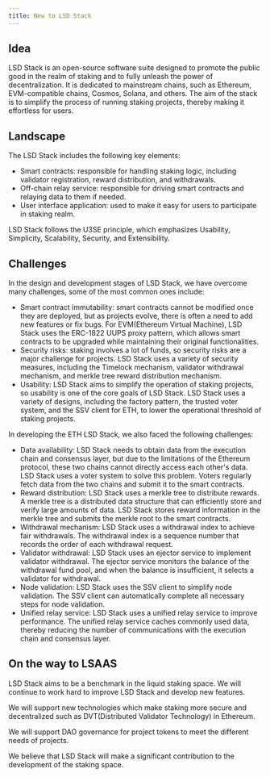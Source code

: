 ```yaml
---
title: New to LSD Stack
---
```


## Idea

LSD Stack is an open-source software suite designed to promote the public good in the realm of staking and to fully unleash the power of decentralization. It is dedicated to mainstream chains, such as Ethereum, EVM-compatible chains, Cosmos, Solana, and others. The aim of the stack is to simplify the process of running staking projects, thereby making it effortless for users.

## Landscape

The LSD Stack includes the following key elements:

- Smart contracts: responsible for handling staking logic, including validator registration, reward distribution, and withdrawals.
- Off-chain relay service: responsible for driving smart contracts and relaying data to them if needed.
- User interface application: used to make it easy for users to participate in staking realm.

LSD Stack follows the U3SE principle, which emphasizes Usability, Simplicity, Scalability, Security, and Extensibility.

## Challenges

In the design and development stages of LSD Stack, we have overcome many challenges, some of the most common ones include:

- Smart contract immutability: smart contracts cannot be modified once they are deployed, but as projects evolve, there is often a need to add new features or fix bugs. For EVM(Ethereum Virtual Machine), LSD Stack uses the ERC-1822 UUPS proxy pattern, which allows smart contracts to be upgraded while maintaining their original functionalities.
- Security risks: staking involves a lot of funds, so security risks are a major challenge for projects. LSD Stack uses a variety of security measures, including the Timelock mechanism, validator withdrawal mechanism, and merkle tree reward distribution mechanism.
- Usability: LSD Stack aims to simplify the operation of staking projects, so usability is one of the core goals of LSD Stack. LSD Stack uses a variety of designs, including the factory pattern, the trusted voter system, and the SSV client for ETH, to lower the operational threshold of staking projects.

In developing the ETH LSD Stack, we also faced the following challenges:

- Data availability: LSD Stack needs to obtain data from the execution chain and consensus layer, but due to the limitations of the Ethereum protocol, these two chains cannot directly access each other's data. LSD Stack uses a voter system to solve this problem. Voters regularly fetch data from the two chains and submit it to the smart contracts.
- Reward distribution: LSD Stack uses a merkle tree to distribute rewards. A merkle tree is a distributed data structure that can efficiently store and verify large amounts of data. LSD Stack stores reward information in the merkle tree and submits the merkle root to the smart contracts.
- Withdrawal mechanism: LSD Stack uses a withdrawal index to achieve fair withdrawals. The withdrawal index is a sequence number that records the order of each withdrawal request.
- Validator withdrawal: LSD Stack uses an ejector service to implement validator withdrawal. The ejector service monitors the balance of the withdrawal fund pool, and when the balance is insufficient, it selects a validator for withdrawal.
- Node validation: LSD Stack uses the SSV client to simplify node validation. The SSV client can automatically complete all necessary steps for node validation.
- Unified relay service: LSD Stack uses a unified relay service to improve performance. The unified relay service caches commonly used data, thereby reducing the number of communications with the execution chain and consensus layer.

## On the way to LSAAS

LSD Stack aims to be a benchmark in the liquid staking space. We will continue to work hard to improve LSD Stack and develop new features.

We will support new technologies which make staking more secure and decentralized such as DVT(Distributed Validator Technology) in Ethereum.

We will support DAO governance for project tokens to meet the different needs of projects.

We believe that LSD Stack will make a significant contribution to the development of the staking space.